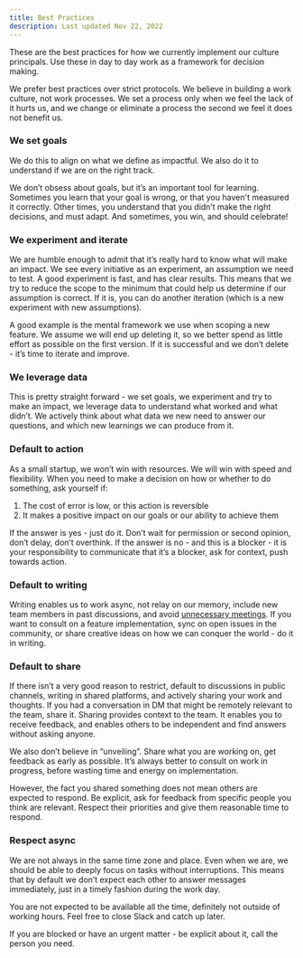 ```yaml
---
title: Best Practices
description: Last updated Nov 22, 2022
---
```


These are the best practices for how we currently implement our culture principals. Use these in day to day work as a framework for decision making.

We prefer best practices over strict protocols. We believe in building a work culture, not work processes. We set a process only when we feel the lack of it hurts us, and we change or eliminate a process the second we feel it does not benefit us.

### We set goals

We do this to align on what we define as impactful. We also do it to understand if we are on the right track.

We don’t obsess about goals, but it’s an important tool for learning. Sometimes you learn that your goal is wrong, or that you haven't measured it correctly. Other times, you understand that you didn’t make the right decisions, and must adapt. And sometimes, you win, and should celebrate!

### We experiment and iterate

We are humble enough to admit that it’s really hard to know what will make an impact. We see every initiative as an experiment, an assumption we need to test. A good experiment is fast, and has clear results. This means that we try to reduce the scope to the minimum that could help us determine if our assumption is correct. If it is, you can do another iteration (which is a new experiment with new assumptions).

A good example is the mental framework we use when scoping a new feature. We assume we will end up deleting it, so we better spend as little effort as possible on the first version. If it is successful and we don’t delete - it’s time to iterate and improve.

### We leverage data

This is pretty straight forward - we set goals, we experiment and try to make an impact, we leverage data to understand what worked and what didn’t. We actively think about what data we new need to answer our questions, and which new learnings we can produce from it.

### Default to action

As a small startup, we won’t win with resources. We will win with speed and flexibility. When you need to make a decision on how or whether to do something, ask yourself if:

1. The cost of error is low, or this action is reversible
2. It makes a positive impact on our goals or our ability to achieve them

If the answer is yes - just do it. Don’t wait for permission or second opinion, don’t delay, don’t overthink.
If the answer is no - and this is a blocker - it is your responsibility to communicate that it’s a blocker, ask for context, push towards action.

### Default to writing

Writing enables us to work async, not relay on our memory, include new team members in past discussions, and avoid [unnecessary meetings](https://www.youtube.com/watch?v=Yerar4Xa_iE). If you want to consult on a feature implementation, sync on open issues in the community, or share creative ideas on how we can conquer the world - do it in writing.

### Default to share

If there isn’t a very good reason to restrict, default to discussions in public channels, writing in shared platforms, and actively sharing your work and thoughts. If you had a conversation in DM that might be remotely relevant to the team, share it. Sharing provides context to the team. It enables you to receive feedback, and enables others to be independent and find answers without asking anyone.

We also don’t believe in “unveiling”. Share what you are working on, get feedback as early as possible. It’s always better to consult on work in progress, before wasting time and energy on implementation.

However, the fact you shared something does not mean others are expected to respond. Be explicit, ask for feedback from specific people you think are relevant. Respect their priorities and give them reasonable time to respond.

### Respect async

We are not always in the same time zone and place. Even when we are, we should be able to deeply focus on tasks without interruptions. This means that by default we don’t expect each other to answer messages immediately, just in a timely fashion during the work day.

You are not expected to be available all the time, definitely not outside of working hours. Feel free to close Slack and catch up later.

If you are blocked or have an urgent matter - be explicit about it, call the person you need.
